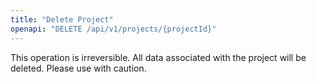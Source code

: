 ```yaml
---
title: "Delete Project"
openapi: "DELETE /api/v1/projects/{projectId}"
---
```


<Warning>
    This operation is irreversible. All data associated with the project will be deleted. Please use with caution.
</Warning>
